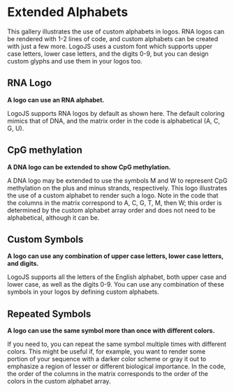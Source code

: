 

<Meta title="Gallery/Extended Alphabets" />

# Extended Alphabets

This gallery illustrates the use of custom alphabets in logos. RNA logos can be rendered with 1-2 lines of code, and custom alphabets can be created with just a few more. LogoJS uses a custom font which supports upper case letters, lower case letters, and the digits 0-9, but you can design custom glyphs and use them in your logos too.

## RNA Logo

**A logo can use an RNA alphabet.**

LogoJS supports RNA logos by default as shown here. The default coloring mimics that of DNA, and the matrix order in the code is alphabetical (A, C, G, U).

<Canvas of={RNALogos.Basic} />

## CpG methylation

**A DNA logo can be extended to show CpG methylation.**

A DNA logo may be extended to use the symbols M and W to represent CpG methylation on the plus and minus strands, respectively. This logo illustrates the use of a custom alphabet to render such a logo. Note in the code that the columns in the matrix correspond to A, C, G, T, M, then W; this order is determined by the custom alphabet array order and does not need to be alphabetical, although it can be.

<Canvas of={Logos.CpgMethylationExample} />

## Custom Symbols

**A logo can use any combination of upper case letters, lower case letters, and digits.**

LogoJS supports all the letters of the English alphabet, both upper case and lower case, as well as the digits 0-9. You can use any combination of these symbols in your logos by defining custom alphabets.

<Canvas of={Logos.CustomSymbolsExample} />

## Repeated Symbols

**A logo can use the same symbol more than once with different colors.**

If you need to, you can repeat the same symbol multiple times with different colors. This might be useful if, for example, you want to render some portion of your sequence with a darker color scheme or gray it out to emphasize a region of lesser or different biological importance. In the code, the order of the columns in the matrix corresponds to the order of the colors in the custom alphabet array.

<Canvas of={Logos.RepeatedSymbolsExample} />
